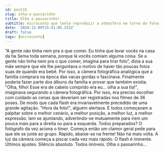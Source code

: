 ```yaml
---
id: post15
slug: olha-o-passarinho
title: Olha o passarinho!
subtitle: microconto que tenta reproduzir a atmosfera em torno da fotografia analógica
date: '2024-12-09T15:41:05.331Z'
draft: false
tags: [microconto]
---
```


“A gente não tinha nem pra o que comer. 
Eu tinha que levar vocês na casa da tia Sema toda semana,
porque lá vocês comiam alguma coisa. Se a gente não tinha nem pra o que comer, 
imagina para tirar foto”, dizia a sua mãe sempre que ele lhe perguntava
o motivo de haver tão poucas fotos suas de quando era bebê.
Por isso, a câmera fotográfica analógica que a família comprara
na época das vacas gordas o fascinava. Finalmente poderia fazer parte
dos álbuns da família e provar que também existia. "Olha, filho! Esse
era de cabelo comprido era eu... olha a sua tia!", imaginava segurando
a câmera fotográfica. Por isso, era preciso escolher com cuidado as 
cenas que deveriam ser registradas nos filmes de 36 poses. 
De modo que cada flash era 
invariavelmente precedido de uma grande agitação.
"Hora da foto!", alguém alertava. E todos começavam a palpitar sobre o melhor cenário,
a melhor posição, a melhor luz, a melhor expressão. Iam se ajuntando, advertindo-se
mutuamente para irem um pouca mais para a direita ou para a esquerda.
Todos preparados? O fotógrafo da vez aciona o _timer_.
Começa então um clamor geral pede para que ele se junte
ao grupo. Rápido, abaixe-se na frente! Não há mais volta. A luz da câmera
começa a piscar cada vez mais rápido. O flash é iminente. Últimos ajustes. 
Silêncio absoluto. Todos imóveis. Olha o passarinho...